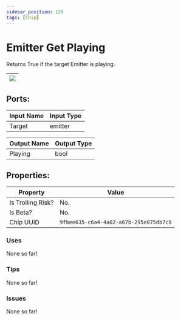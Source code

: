 ```yaml
---
sidebar_position: 129
tags: [Chip]
---
```


# Emitter Get Playing


Returns True if the target Emitter is playing.

| ![](https://images-ext-2.discordapp.net/external/MPmIaQzlEPmgGWlgi-WxBBXt0Bjv_zWPkg1y1f_sy3s/https/www.recroomcircuits.com/image/circuit/absolute-value?width=206&height=108) |
|-----|

## Ports:

| Input Name | Input Type |
|-----------|-----------|
| Target | emitter |

| Output Name | Output Type |
|-----------|-----------|
| Playing | bool |

## Properties:

| Property  | Value |
|-------------------|-----------|
| Is Trolling Risk? | No. |
| Is Beta? | No. |
| Chip UUID | `9fbee635-c6a4-4a02-a67b-295e075db7c9` |

### Uses

None so far!

### Tips

None so far!

### Issues

None so far!